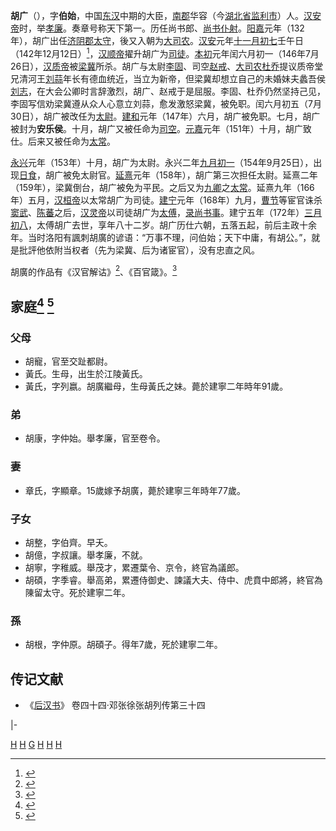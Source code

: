 '''胡广'''（{{bd|91年||172年|4月18日|catIdx=H}}），字'''伯始'''，中国[[东汉|东汉]]中期的大臣，[[南郡|南郡]]华容（今[[湖北省|湖北省]][[监利市|监利市]]）人。[[汉安帝|汉安帝]]时，举[[孝廉|孝廉]]。奏章号称天下第一。历任尚书郎、[[尚书仆射|尚书仆射]]。[[阳嘉|阳嘉]]元年（132年），胡广出任[[济阴郡|济阴郡]][[太守|太守]]，後又入朝为[[大司农|大司农]]。[[汉安|汉安]]元年[[十一月初七|十一月初七]]壬午日（142年12月12日）<ref>{{Cite web |url=http://sinocal.sinica.edu.tw/ |title=兩千年中西曆轉換 |accessdate=2020-09-17 |archive-date=2018-06-15 |archive-url=https://web.archive.org/web/20180615004633/http://sinocal.sinica.edu.tw/ |dead-url=no }}</ref>，[[汉顺帝|汉顺帝]]擢升胡广为[[司徒|司徒]]。[[本初|本初]]元年闰六月初一（146年7月26日），[[汉质帝|汉质帝]]被[[梁冀|梁冀]]所杀。胡广与太尉[[李固|李固]]、司空[[赵戒|赵戒]]、[[大司农|大司农]][[杜乔_(东汉)|杜乔]]提议质帝堂兄清河王[[刘蒜|刘蒜]]年长有德血统近，当立为新帝，但梁冀却想立自己的未婚妹夫蠡吾侯[[刘志|刘志]]，在大会公卿时言辞激烈，胡广、赵戒于是屈服。李固、杜乔仍然坚持己见，李固写信劝梁冀遵从众人心意立刘蒜，愈发激怒梁冀，被免职。闰六月初五（7月30日），胡广被改任为[[太尉|太尉]]。[[建和_(汉)|建和]]元年（147年）六月，胡广被免职。七月，胡广被封为'''安乐侯'''。十月，胡广又被任命为[[司空|司空]]。[[元嘉_(东汉)|元嘉]]元年（151年）十月，胡广致仕。后来又被任命为[[太常|太常]]。

[[永兴_(汉桓帝)|永兴]]元年（153年）十月，胡广为太尉。永兴二年[[九月初一|九月初一]]（154年9月25日），出现[[日食|日食]]，胡广被免太尉官。[[延熹|延熹]]元年（158年），胡广第三次担任太尉。延熹二年（159年），梁冀倒台，胡广被免为平民。之后又为[[九卿|九卿]]之[[太常|太常]]。延熹九年（166年）五月，[[汉桓帝|汉桓帝]]以太常胡广为司徒。[[建宁_(年号)|建宁]]元年（168年）九月，[[曹节_(宦官)|曹节]]等宦官诛杀[[窦武|窦武]]、[[陈蕃|陈蕃]]之后，[[汉灵帝|汉灵帝]]以司徒胡广为[[太傅|太傅]]，[[录尚书事|录尚书事]]。建宁五年（172年）[[三月初八|三月初八]]，太傅胡广去世，享年八十二岁。胡广历仕六朝，五落五起，前后主政十余年。当时洛阳有諷刺胡廣的谚语：“万事不理，问伯始；天下中庸，有胡公。”，就是批評他依附当权者（先为梁冀、后为诸宦官），没有忠直之风。

胡廣的作品有《汉官解诂》<ref>{{cite news |title=黄桢：官制撰述在汉末的兴起 |url=https://m.aisixiang.com/data/129872.html}}</ref>、《百官箴》。<ref>{{cite news |title=後漢書　卷四十四 |url=https://zh.m.wikisource.org/zh/%E5%BE%8C%E6%BC%A2%E6%9B%B8/%E5%8D%B744}}</ref>

== 家庭<ref>{{Cite web |url=http://sinocal.sinica.edu.tw/ |title=太傅安樂侯胡公夫人靈表 |accessdate=2020-09-17 |archive-date=2018-06-15 |archive-url=https://web.archive.org/web/20180615004633/http://sinocal.sinica.edu.tw/ |dead-url=no }}</ref> <ref>{{Cite web |url=http://sinocal.sinica.edu.tw/ |title=交趾都尉胡府君夫人黃氏神誥 |accessdate=2020-09-17 |archive-date=2018-06-15 |archive-url=https://web.archive.org/web/20180615004633/http://sinocal.sinica.edu.tw/ |dead-url=no }}</ref>==
=== 父母 ===
*胡寵，官至交趾都尉。
*黃氏。生母，出生於江陵黃氏。
*黃氏，字列嬴。胡廣繼母，生母黃氏之妹。薨於建寧二年時年91歲。

=== 弟 ===
*胡康，字仲始。舉孝廉，官至卷令。
=== 妻 ===
*章氏，字顯章。15歲嫁予胡廣，薨於建寧三年時年77歲。
=== 子女 ===
*胡整，字伯齊。早夭。
*胡億，字叔讓。舉孝廉，不就。
*胡寧，字稚威。舉茂才，累遷葉令、京令，終官為議郎。
*胡碩，字季睿。舉高弟，累遷侍御史、諫議大夫、侍中、虎賁中郎將，終官為陳留太守。死於建寧二年。
=== 孫 ===
*胡根，字仲原。胡碩子。得年7歲，死於建寧二年。

==传记文献==
*《[[后汉书|后汉书]]》 卷四十四·邓张徐张胡列传第三十四
{{reflist}}

{{start box}}
{{s-before|不詳}}
{{s-title|[[東汉|東汉]][[濟陰郡|濟陰]][[太守|太守]]<br>132年—133年}}
{{s-after|不詳}}
{{s-before|不詳}}
{{s-title|[[東汉|東汉]][[汝南郡|汝南]][[太守|太守]]<br>133年—136年}}
{{s-after|不詳}}
{{s-before|不詳}}
{{s-title|[[東汉|東汉]][[大司農|大司農]]<br>136年—142年}}
{{s-after|[[黃昌|黃昌]]}}
{{s-before|[[劉壽_(伯長)|劉壽]]}}
{{s-title|[[東汉|東汉]][[司徒|司徒]]<br>142年—146年}}
{{s-after|[[趙戒|趙戒]]}}
{{s-before|[[李固|李固]]}}
{{s-title|[[東汉|東汉]][[太尉|太尉]]<br>146年—147年}}
{{s-after|[[杜乔_(东汉)|杜喬]]}}
{{s-before|[[袁湯|袁湯]]}}
{{s-title|[[東汉|東汉]][[司空|司空]]<br>147年—151年}}
{{s-after|[[黃瓊|黃瓊]]}}
{{s-before|不詳}}
{{s-title|[[東汉|東汉]][[太常|太常]]<br>152年—153年}}
{{s-after|不詳}}
{{s-before|[[袁湯|袁湯]]}}
{{s-title|[[東汉|東汉]][[太尉|太尉]]<br>153年—154年}}
{{s-after|[[黃瓊|黃瓊]]}}
{{s-before|不詳}}
{{s-title|[[東汉|東汉]][[太常|太常]]<br>154年—158年}}
{{s-after|不詳}}
{{s-before|[[黃瓊|黃瓊]]}}
{{s-title|[[東汉|東汉]][[太尉|太尉]]<br>158年—159年}}
{{s-after|[[黃瓊|黃瓊]]}} 
{{s-before|不詳}}
{{s-title|[[東汉|東汉]][[太常|太常]]<br>161年—166年}}
{{s-after|不詳}}
{{s-before|[[許栩|許栩]]}}
{{s-title|[[東汉|東汉]][[司徒|司徒]]<br>166年—168年}}
{{s-after|[[劉寵|劉寵]]}}
{{s-before|[[陳蕃|陳蕃]]}}
{{s-title|[[东汉|东汉]][[太傅|太傅]]<br>168年—172年}}
{{s-none|無|空缺<br>下一位相同頭銜：[[袁隗|袁隗]]}}  
|-
{{s-none|无|[[汉桓帝|汉桓帝]]新封爵位}}
{{s-title|[[東汉|東汉]][[安樂侯|安樂侯]]<br>147年—159年}}
{{s-none|无|[[汉桓帝|汉桓帝]]撤销爵位}}
{{end box}}

{{东汉上公}}
{{東漢大司徒司徒}}
{{東漢大司空司空}}
{{东汉大司马太尉}}

[[Category:东汉政治人物|H]]
[[Category:监利人|H]]
[[Category:胡姓|G]]
[[Category:东汉太守|H]]
[[Category:东汉太傅|H]]
[[Category:东汉太尉|H]]
